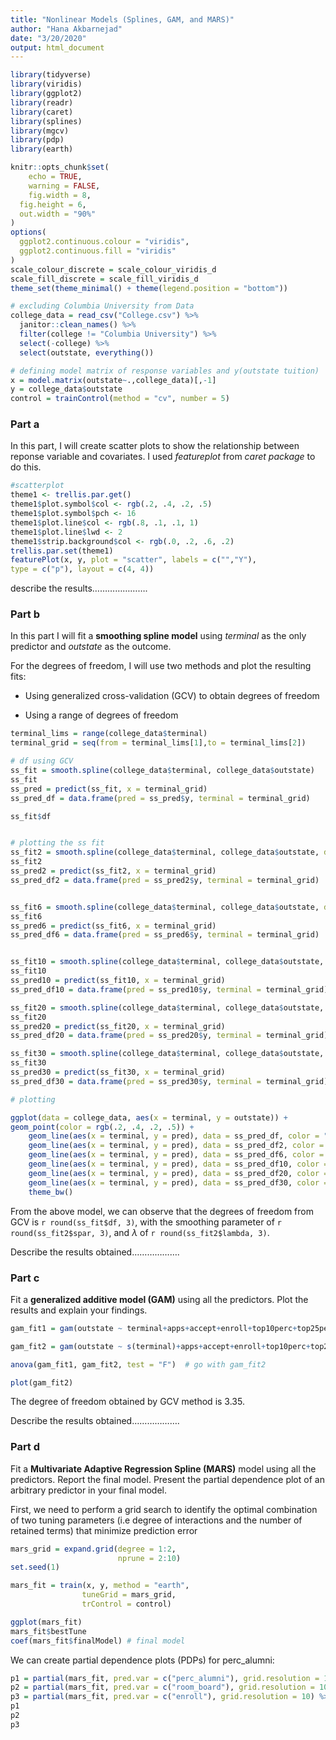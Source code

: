```yaml
---
title: "Nonlinear Models (Splines, GAM, and MARS)"
author: "Hana Akbarnejad"
date: "3/20/2020"
output: html_document
---
```


```r

library(tidyverse)
library(viridis)
library(ggplot2)
library(readr)
library(caret)
library(splines)
library(mgcv)
library(pdp)
library(earth)

knitr::opts_chunk$set(
	echo = TRUE,
	warning = FALSE,
	fig.width = 8, 
  fig.height = 6,
  out.width = "90%"
)
options(
  ggplot2.continuous.colour = "viridis",
  ggplot2.continuous.fill = "viridis"
)
scale_colour_discrete = scale_colour_viridis_d
scale_fill_discrete = scale_fill_viridis_d
theme_set(theme_minimal() + theme(legend.position = "bottom"))
```

\newpage

```r

# excluding Columbia University from Data
college_data = read_csv("College.csv") %>% 
  janitor::clean_names() %>% 
  filter(college != "Columbia University") %>% 
  select(-college) %>% 
  select(outstate, everything())

# defining model matrix of response variables and y(outstate tuition)
x = model.matrix(outstate~.,college_data)[,-1]
y = college_data$outstate
control = trainControl(method = "cv", number = 5)
```

### Part a

In this part, I will create scatter plots to show the relationship between reponse variable and covariates. I used *featureplot* from *caret package* to do this.
```r

#scatterplot
theme1 <- trellis.par.get()
theme1$plot.symbol$col <- rgb(.2, .4, .2, .5)
theme1$plot.symbol$pch <- 16
theme1$plot.line$col <- rgb(.8, .1, .1, 1)
theme1$plot.line$lwd <- 2
theme1$strip.background$col <- rgb(.0, .2, .6, .2)
trellis.par.set(theme1)
featurePlot(x, y, plot = "scatter", labels = c("","Y"),
type = c("p"), layout = c(4, 4))
```

describe the results......................

### Part b

In this part I will fit a **smoothing spline model** using *terminal* as the only predictor and *outstate* as the outcome.

For the degrees of freedom, I will use two methods and plot the resulting fits:

* Using generalized cross-validation (GCV) to obtain degrees of freedom


* Using a range of degrees of freedom

```r

terminal_lims = range(college_data$terminal)
terminal_grid = seq(from = terminal_lims[1],to = terminal_lims[2])

# df using GCV
ss_fit = smooth.spline(college_data$terminal, college_data$outstate)
ss_fit
ss_pred = predict(ss_fit, x = terminal_grid)
ss_pred_df = data.frame(pred = ss_pred$y, terminal = terminal_grid)

ss_fit$df


# plotting the ss fit
ss_fit2 = smooth.spline(college_data$terminal, college_data$outstate, df = 2)
ss_fit2
ss_pred2 = predict(ss_fit2, x = terminal_grid)
ss_pred_df2 = data.frame(pred = ss_pred2$y, terminal = terminal_grid)


ss_fit6 = smooth.spline(college_data$terminal, college_data$outstate, df = 6)
ss_fit6
ss_pred6 = predict(ss_fit6, x = terminal_grid)
ss_pred_df6 = data.frame(pred = ss_pred6$y, terminal = terminal_grid)


ss_fit10 = smooth.spline(college_data$terminal, college_data$outstate, df = 10)
ss_fit10
ss_pred10 = predict(ss_fit10, x = terminal_grid)
ss_pred_df10 = data.frame(pred = ss_pred10$y, terminal = terminal_grid)

ss_fit20 = smooth.spline(college_data$terminal, college_data$outstate, df = 20)
ss_fit20
ss_pred20 = predict(ss_fit20, x = terminal_grid)
ss_pred_df20 = data.frame(pred = ss_pred20$y, terminal = terminal_grid)

ss_fit30 = smooth.spline(college_data$terminal, college_data$outstate, df = 30)
ss_fit30
ss_pred30 = predict(ss_fit30, x = terminal_grid)
ss_pred_df30 = data.frame(pred = ss_pred30$y, terminal = terminal_grid)

# plotting

ggplot(data = college_data, aes(x = terminal, y = outstate)) +
geom_point(color = rgb(.2, .4, .2, .5)) +
    geom_line(aes(x = terminal, y = pred), data = ss_pred_df, color = "blue", size = 1) +
    geom_line(aes(x = terminal, y = pred), data = ss_pred_df2, color = "red", size = 1) +
    geom_line(aes(x = terminal, y = pred), data = ss_pred_df6, color = "green", size = 1) +
    geom_line(aes(x = terminal, y = pred), data = ss_pred_df10, color = "orange", size = 1) +
    geom_line(aes(x = terminal, y = pred), data = ss_pred_df20, color = "black", size = 1) +
    geom_line(aes(x = terminal, y = pred), data = ss_pred_df30, color = "purple", size = 1) +
    theme_bw()

```

From the above model, we can observe that the degrees of freedom from GCV is `r round(ss_fit$df, 3)`, with the smoothing parameter of `r round(ss_fit2$spar, 3)`, and $\lambda$ of `r round(ss_fit2$lambda, 3)`.


Describe the results obtained...................

### Part c
Fit a **generalized additive model (GAM)** using all the predictors. Plot the results and explain your findings.

```r

gam_fit1 = gam(outstate ~ terminal+apps+accept+enroll+top10perc+top25perc+f_undergrad+p_undergrad+room_board+books+personal+ph_d+s_f_ratio, data = college_data)

gam_fit2 = gam(outstate ~ s(terminal)+apps+accept+enroll+top10perc+top25perc+f_undergrad+p_undergrad+room_board+books+personal+ph_d+s_f_ratio, data = college_data)

anova(gam_fit1, gam_fit2, test = "F")  # go with gam_fit2

plot(gam_fit2)
```

The degree of freedom obtained by GCV method is 3.35.


Describe the results obtained...................

### Part d
Fit a **Multivariate Adaptive Regression Spline (MARS)** model using all the predictors. Report the final model. Present the partial dependence plot of an arbitrary predictor in your final model.

First, we need to perform a grid search to identify the optimal combination of two tuning parameters (i.e degree of interactions and the number of retained terms) that minimize prediction error

```r

mars_grid = expand.grid(degree = 1:2,
                        nprune = 2:10)
set.seed(1)

mars_fit = train(x, y, method = "earth",
                tuneGrid = mars_grid,
                trControl = control)

ggplot(mars_fit)
mars_fit$bestTune
coef(mars_fit$finalModel) # final model
```

We can create partial dependence plots (PDPs) for perc_alumni:
```r

p1 = partial(mars_fit, pred.var = c("perc_alumni"), grid.resolution = 10) %>% autoplot()
p2 = partial(mars_fit, pred.var = c("room_board"), grid.resolution = 10) %>% autoplot()
p3 = partial(mars_fit, pred.var = c("enroll"), grid.resolution = 10) %>% autoplot()
p1
p2
p3
```
